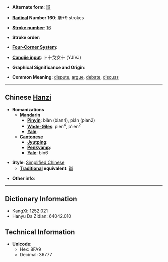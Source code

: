 * '''Alternate form''': [[辯]]

* '''[[Wiktionary:Chinese radical index| Radical]] Number 160''': [[Wiktionary:Chinese radical index 辛|辛]]+9 strokes

* '''[[Wiktionary:Chinese total strokes index|Stroke number]]''': [[Wiktionary:Chinese total strokes index 16|16]]

* '''Stroke order''': 

* '''[[Wiktionary:Chinese four corner index|Four-Corner System]]''': 

* '''[[Wiktionary:Chinese Cangjie index|Cangjie input]]''': 卜十戈女十 (YJIVJ)

* '''Graphical Significance and Origin''': 

* '''Common Meaning''': [[dispute]], [[argue]], [[debate]], [[discuss]]

----

== Chinese [[Hanzi]] ==

* '''Romanizations'''
** '''[[Mandarin]]'''
*** '''[[Pinyin]]''': biàn (bian4), pián (pian2)
*** '''[[Wade-Giles]]''': pien<sup>4</sup>, p'ien<sup>2</sup>
*** '''[[Yale]]''': 
** '''[[Cantonese]]'''
*** '''[[Jyutping]]''':
*** '''[[Penkyamp]]''': 
*** '''[[Yale]]''': bin6

* '''Style''': [[Simplified Chinese]] 
** '''[[Traditional Chinese|Traditional]] equivalent''': [[辯]]

* '''Other info''': 

----

== Dictionary Information ==

* KangXi: 1252.021
* Hanyu Da Zidian: 64042.010

== Technical Information ==

* '''Unicode''':
** Hex: 8FA9
** Decimal: 36777